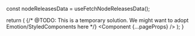 

  const nodeReleasesData = useFetchNodeReleasesData();

  return (
    <SiteProvider>
      <LocaleProvider i18nData={pageProps.i18nData}>
        <NodeReleasesDataProvider nodeReleasesData={nodeReleasesData}>
          <MotionConfig reducedMotion="user">
            {/* @TODO: This is a temporary solution. We might want to adopt Emotion/StyledComponents here */}
            <style jsx global>
              {`
                body {
                  font: 400 20px/1.5 ${sourceSansPro.style.fontFamily}, 'Open Sans',
                    Roboto, 'San Francisco', Helvetica, Arial, sans-serif;
                }
              `}
            </style>
            <Component {...pageProps} />
          </MotionConfig>
        </NodeReleasesDataProvider>
      </LocaleProvider>
    </SiteProvider>
  );
}
